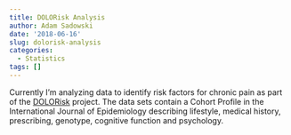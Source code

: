```yaml
---
title: DOLORisk Analysis
author: Adam Sadowski
date: '2018-06-16'
slug: dolorisk-analysis
categories:
  - Statistics
tags: []
---
```


Currently I'm analyzing data to identify risk factors for chronic pain as part of the [DOLORisk](http://dolorisk.eu/) project. The data sets contain a Cohort Profile in the International Journal of Epidemiology describing lifestyle, medical history, prescribing, genotype, cognitive function and psychology.